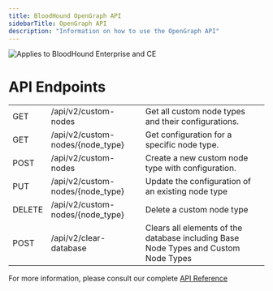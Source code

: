 ```yaml
---
title: BloodHound OpenGraph API
sidebarTitle: OpenGraph API
description: "Information on how to use the OpenGraph API"
---
```


<img noZoom src="/assets/enterprise-AND-community-edition-pill-tag.svg" alt="Applies to BloodHound Enterprise and CE"/>


# API Endpoints

|  |   |   |
| --- | --- | --- |
| GET | /api/v2/custom-nodes | Get all custom node types and their configurations. |
| GET | /api/v2/custom-nodes/{node_type} | Get configuration for a specific node type. |
| POST | /api/v2/custom-nodes | Create a new custom node type with configuration. |
| PUT | /api/v2/custom-nodes/{node_type} | Update the configuration of an existing node type |
| DELETE| /api/v2/custom-nodes/{node_type} | Delete a custom node type |
| POST | /api/v2/clear-database | Clears all elements of the database including Base Node Types and Custom Node Types |

For more information, please consult our complete [API Reference](https://bloodhound.specterops.io/reference/overview)
